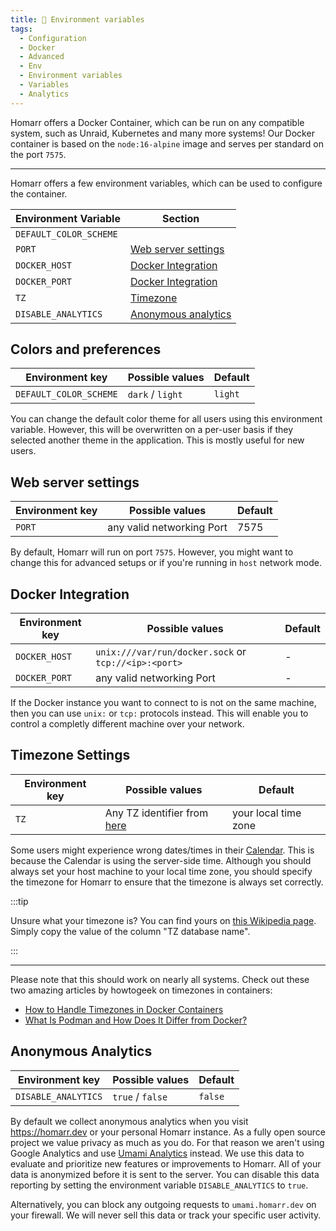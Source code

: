 ```yaml
---
title: 🐳 Environment variables
tags:
  - Configuration
  - Docker
  - Advanced
  - Env
  - Environment variables
  - Variables
  - Analytics
---
```


Homarr offers a Docker Container, which can be run on any compatible system, such as Unraid, Kubernetes and many more systems! Our Docker container is based on the ``node:16-alpine`` image and serves per standard on the port `7575`.

---

Homarr offers a few environment variables, which can be used to configure the container.

| Environment Variable     | Section |
| ------------------------ | ----------------------------------------------------------- |
| ``DEFAULT_COLOR_SCHEME`` | [](#docker-integration)  |
| ``PORT``                 | [Web server settings](#web-server-settings) |
| ``DOCKER_HOST``          | [Docker Integration](#docker-integration) |
| ``DOCKER_PORT``          | [Docker Integration](#docker-integration) |
| ``TZ``                   | [Timezone](#timezone-settings) |
| ``DISABLE_ANALYTICS``    | [Anonymous analytics](#anonymous-analytics) |

## Colors and preferences

| Environment key          | Possible values      | Default   |
| ------------------------ | -------------------- | --------- |
| ``DEFAULT_COLOR_SCHEME`` | ``dark`` / ``light`` | ``light`` |

You can change the default color theme for all users using this environment variable.
However, this will be overwritten on a per-user basis if they selected another theme in the application.
This is mostly useful for new users.

## Web server settings

| Environment key | Possible values            | Default   |
| --------------- | -------------------------- | --------- |
| ``PORT``        | any valid networking Port  | 7575      |

By default, Homarr will run on port ``7575``. However, you might want to change this for advanced setups or if you're running in ``host`` network mode.

## Docker Integration

| Environment key       | Possible values            | Default   |
| --------------------- | -------------------------- | --------- |
| ``DOCKER_HOST``       | ``unix:///var/run/docker.sock`` or ``tcp://<ip>:<port>`` | -         |
| ``DOCKER_PORT``       | any valid networking Port  | -         |

If the Docker instance you want to connect to is not on the same machine, then you can use ``unix:`` or ``tcp:`` protocols instead.
This will enable you to control a completly different machine over your network.

## Timezone Settings

| Environment key       | Possible values      | Default   |
| --------------------- | -------------------- | --------- |
| ``TZ``                | Any TZ identifier from [here](https://en.wikipedia.org/wiki/List_of_tz_database_time_zones) | your local time zone |

Some users might experience wrong dates/times in their [Calendar](/docs/widgets/calendar-widget). This is because the Calendar is using the server-side time. Although you should always set your host machine to your local time zone, you should specify the timezone for Homarr to ensure that the timezone is always set correctly.

:::tip

Unsure what your timezone is? You can find yours on [this Wikipedia page](https://en.wikipedia.org/wiki/List_of_tz_database_time_zones). Simply copy the value of the column "TZ database name".

:::

---

Please note that this should work on nearly all systems. Check out these two amazing articles by howtogeek on timezones in containers:
- [How to Handle Timezones in Docker Containers](https://www.howtogeek.com/devops/how-to-handle-timezones-in-docker-containers/)
- [What Is Podman and How Does It Differ from Docker?](https://www.howtogeek.com/devops/what-is-podman-and-how-does-it-differ-from-docker/)

## Anonymous Analytics

| Environment key       | Possible values      | Default   |
| --------------------- | -------------------- | --------- |
| ``DISABLE_ANALYTICS`` | ``true`` / ``false`` | ``false`` |

By default we collect anonymous analytics when you visit https://homarr.dev or your personal Homarr instance.
As a fully open source project we value privacy as much as you do.
For that reason we aren't using Google Analytics and use [Umami Analytics](https://umami.is/) instead.
We use this data to evaluate and prioritize new features or improvements to Homarr.
All of your data is anonymized before it is sent to the server.
You can disable this data reporting by setting the environment variable ``DISABLE_ANALYTICS`` to ``true``.

Alternatively, you can block any outgoing requests to ``umami.homarr.dev`` on your firewall.
We will never sell this data or track your specific user activity.